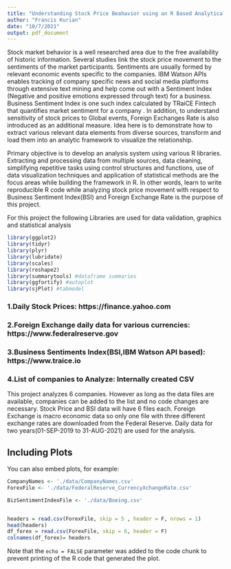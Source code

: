 ```yaml
---
title: "Understanding Stock Price Beahavior using an R Based Analytical Framework"
author: "Francis Kurian"
date: "10/7/2021"
output: pdf_document
---
```

\section*{Introduction}
Stock market behavior is a well researched area due to the free availability of historic information. Several studies link the stock price movement to the sentiments of the market participants. Sentiments are usually formed by relevant economic events specific to the companies. IBM Watson APIs enables tracking of company specific news and social media platforms through extensive text mining and help come out with a Sentiment Index (Negative and positive emotions expressed through text) for a business.  Business Sentiment Index is one such index calculated by TRaiCE Fintech that quantifies market sentiment for a company . In addition, to understand  sensitivity of stock prices to Global events,  Foreign Exchanges Rate is also introduced as an additional measure.  Idea here is to demonstrate how to extract various relevant data elements from diverse sources, transform and load them into an analytic framework to visualize the relationship.   

\section*{Purpose}
Primary objective is to develop an analysis system using various R libraries. Extracting and processing data from multiple sources, data cleaning, simplifying repetitive tasks using control structures and functions, use of data visualization techniques and application of statistical methods  are the focus areas while building the framework in R. In other words, learn to write reproducible R code while analyzing stock price movement with respect to Business Sentiment Index(BSI) and Foreign Exchange Rate is the purpose of this project.

\section*{Important Libraries}
For this project the following Libraries are used for data validation, graphics and statistical analysis

```r
library(ggplot2) 
library(tidyr)
library(plyr)
library(lubridate)
library(scales)
library(reshape2)
library(summarytools) #dataframe summaries
library(ggfortify) #autoplot
library(sjPlot) #tabmodel
```

\section*{Data sources, Extraction and Cleaning}
\subsection{Data files(.csv)used, Description and source}
### 1.Daily Stock Prices: https://finance.yahoo.com 
### 2.Foreign Exchange daily data for various currencies: https://www.federalreserve.gov 
### 3.Business Sentiments Index(BSI,IBM Watson API based): https://www.traice.io 
### 4.List of companies to Analyze: Internally created CSV

This project analyzes 6 companies. However as long as the data files are available, companies can be added to the list and no code changes are necessary. Stock Price and BSI data will have 6 files each. Foreign Exchange is macro economic data so only one file with three different exchange rates are downloaded from the Federal Reserve. Daily data for two years(01-SEP-2019 to 31-AUG-2021) are used for the analysis.

## Including Plots

You can also embed plots, for example:

```r
CompanyNames <- './data/CompanyNames.csv'
ForexFile <- './data/FederalReserve_CurrencyXchangeRate.csv'

BizSentimentIndexFile <- './data/Boeing.csv'


headers = read.csv(ForexFile, skip = 5 , header = F, nrows = 1)
head(headers)
df_forex = read.csv(ForexFile, skip = 6, header = F)
colnames(df_forex)= headers
```

Note that the `echo = FALSE` parameter was added to the code chunk to prevent printing of the R code that generated the plot.
